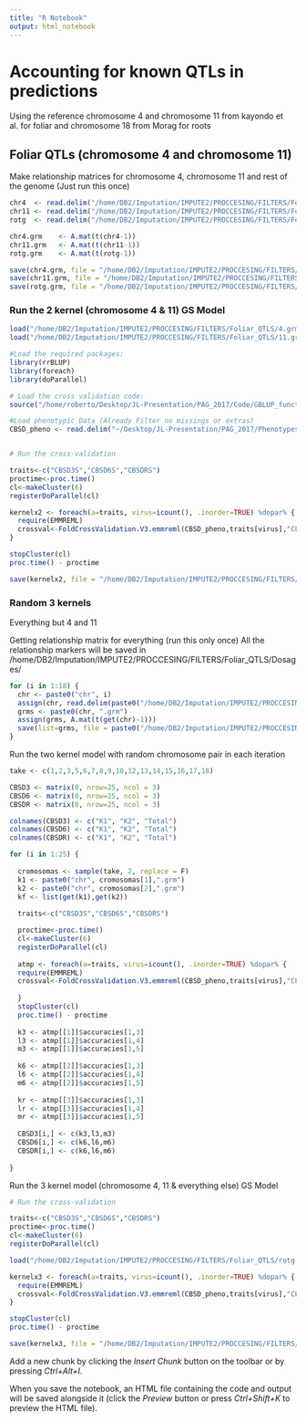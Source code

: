 ```yaml
---
title: "R Notebook"
output: html_notebook
---
```


# Accounting for known QTLs in predictions

Using the reference chromosome 4 and chromosome 11 from kayondo et al. for foliar and chromosome 18 from Morag for roots


## Foliar QTLs (chromosome 4 and chromosome 11)

Make relationship matrices for chromosome 4, chromosome 11 and rest of the genome (Just run this once)

```r

chr4  <- read.delim("/home/DB2/Imputation/IMPUTE2/PROCCESING/FILTERS/Foliar_QTLS/4.dosage", header = TRUE, row.names = 1)
chr11 <- read.delim("/home/DB2/Imputation/IMPUTE2/PROCCESING/FILTERS/Foliar_QTLS/11.dosage", header = TRUE, row.names = 1)
rotg  <- read.delim("/home/DB2/Imputation/IMPUTE2/PROCCESING/FILTERS/Foliar_QTLS/rest.dosage", header = TRUE, row.names = 1)

chr4.grm    <- A.mat(t(chr4-1))
chr11.grm   <- A.mat(t(chr11-1)) 
rotg.grm    <- A.mat(t(rotg-1))

save(chr4.grm, file = "/home/DB2/Imputation/IMPUTE2/PROCCESING/FILTERS/Foliar_QTLS/4.grm")
save(chr11.grm, file = "/home/DB2/Imputation/IMPUTE2/PROCCESING/FILTERS/Foliar_QTLS/11.grm")
save(rotg.grm, file = "/home/DB2/Imputation/IMPUTE2/PROCCESING/FILTERS/Foliar_QTLS/rotg.grm")

```

### Run the 2 kernel (chromosome 4 & 11) GS Model

```r

load("/home/DB2/Imputation/IMPUTE2/PROCCESING/FILTERS/Foliar_QTLS/4.grm")
load("/home/DB2/Imputation/IMPUTE2/PROCCESING/FILTERS/Foliar_QTLS/11.grm")

#Load the required packages:
library(rrBLUP)
library(foreach)
library(doParallel)

# Load the cross validation code:
source("/home/roberto/Desktop/JL-Presentation/PAG_2017/Code/GBLUP_functions.R")

#Load phenotypic Data (Already Filter no missings or extras)
CBSD_pheno <- read.delim("~/Desktop/JL-Presentation/PAG_2017/Phenotypes/Phenos.txt", stringsAsFactors = F)


# Run the cross-validation

traits<-c("CBSD3S","CBSD6S","CBSDRS")
proctime<-proc.time()
cl<-makeCluster(6)
registerDoParallel(cl)

kernelx2 <- foreach(a=traits, virus=icount(), .inorder=TRUE) %dopar% {
  require(EMMREML)
  crossval<-FoldCrossValidation.V3.emmreml(CBSD_pheno,traits[virus],"CLONE",list(chr11.grm, chr4.grm),5,25)
}

stopCluster(cl)
proc.time() - proctime

save(kernelx2, file = "/home/DB2/Imputation/IMPUTE2/PROCCESING/FILTERS/Foliar_QTLS/kernelx2")

```

### Random 3 kernels 
Everything but 4 and 11

Getting relationship matrix for everything (run this only once)
All the relationship markers will be saved in /home/DB2/Imputation/IMPUTE2/PROCCESING/FILTERS/Foliar_QTLS/Dosages/

```r

for (i in 1:18) {
  chr <- paste0("chr", i) 
  assign(chr, read.delim(paste0("/home/DB2/Imputation/IMPUTE2/PROCCESING/FILTERS/Foliar_QTLS/Dosages/",i,".dosage"), header = TRUE, row.names = 1))
  grms <- paste0(chr, ".grm")
  assign(grms, A.mat(t(get(chr)-1)))
  save(list=grms, file = paste0("/home/DB2/Imputation/IMPUTE2/PROCCESING/FILTERS/Foliar_QTLS/Dosages/", grms))
}

```

Run the two kernel model with random chromosome pair in each iteration

```r

take <- c(1,2,3,5,6,7,8,9,10,12,13,14,15,16,17,18)

CBSD3 <- matrix(0, nrow=25, ncol = 3)
CBSD6 <- matrix(0, nrow=25, ncol = 3)
CBSDR <- matrix(0, nrow=25, ncol = 3)

colnames(CBSD3) <- c("K1", "K2", "Total")
colnames(CBSD6) <- c("K1", "K2", "Total")
colnames(CBSDR) <- c("K1", "K2", "Total")

for (i in 1:25) {
  
  cromosomas <- sample(take, 2, replace = F)
  k1 <- paste0("chr", cromosomas[1],".grm")
  k2 <- paste0("chr", cromosomas[2],".grm")
  kf <- list(get(k1),get(k2))
  
  traits<-c("CBSD3S","CBSD6S","CBSDRS")

  proctime<-proc.time()
  cl<-makeCluster(6)
  registerDoParallel(cl)
  
  atmp <- foreach(a=traits, virus=icount(), .inorder=TRUE) %dopar% {
  require(EMMREML)
  crossval<-FoldCrossValidation.V3.emmreml(CBSD_pheno,traits[virus],"CLONE",kf ,5,1)
  
  }
  stopCluster(cl)
  proc.time() - proctime
  
  k3 <- atmp[[1]]$accuracies[1,3]
  l3 <- atmp[[1]]$accuracies[1,4]
  m3 <- atmp[[1]]$accuracies[1,5]
  
  k6 <- atmp[[2]]$accuracies[1,3]
  l6 <- atmp[[2]]$accuracies[1,4]
  m6 <- atmp[[2]]$accuracies[1,5]
  
  kr <- atmp[[3]]$accuracies[1,3]
  lr <- atmp[[3]]$accuracies[1,4]
  mr <- atmp[[3]]$accuracies[1,5]
  
  CBSD3[i,] <- c(k3,l3,m3)
  CBSD6[i,] <- c(k6,l6,m6)
  CBSDR[i,] <- c(k6,l6,m6)
  
}

```

Run the 3 kernel model (chromosome 4, 11 & everything else) GS Model

```r

# Run the cross-validation

traits<-c("CBSD3S","CBSD6S","CBSDRS")
proctime<-proc.time()
cl<-makeCluster(6)
registerDoParallel(cl)

load("/home/DB2/Imputation/IMPUTE2/PROCCESING/FILTERS/Foliar_QTLS/rotg.grm")

kernelx3 <- foreach(a=traits, virus=icount(), .inorder=TRUE) %dopar% {
  require(EMMREML)
  crossval<-FoldCrossValidation.V3.emmreml(CBSD_pheno,traits[virus],"CLONE",list(chr4.grm, chr11.grm, rotg.grm),5,25)
}

stopCluster(cl)
proc.time() - proctime

save(kernelx3, file = "/home/DB2/Imputation/IMPUTE2/PROCCESING/FILTERS/Foliar_QTLS/kernelx3")

```

Add a new chunk by clicking the *Insert Chunk* button on the toolbar or by pressing *Ctrl+Alt+I*.

When you save the notebook, an HTML file containing the code and output will be saved alongside it (click the *Preview* button or press *Ctrl+Shift+K* to preview the HTML file).
